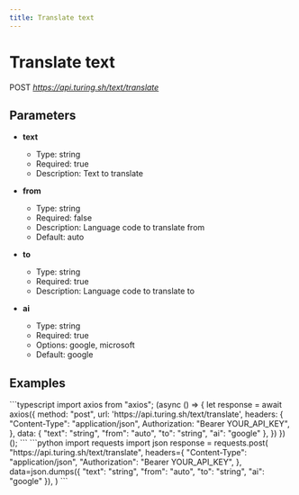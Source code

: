 ```yaml
---
title: Translate text
---
```


# Translate text
POST *https://api.turing.sh/text/translate*
## Parameters


- **text**
  - Type: string
  - Required: true
  - Description: Text to translate

- **from**
  - Type: string
  - Required: false
  - Description: Language code to translate from
  - Default: auto

- **to**
  - Type: string
  - Required: true
  - Description: Language code to translate to

- **ai**
  - Type: string
  - Required: true
  - Options: google, microsoft
  - Default: google

## Examples

<CodeGroup title="Translate text example">
  ```typescript
  import axios from "axios";
  (async () => {
    let response = await axios({
      method: "post",
      url: 'https://api.turing.sh/text/translate',
      headers: {
        "Content-Type": "application/json",
        Authorization: "Bearer YOUR_API_KEY",
      },
      data: {
  "text": "string",
  "from": "auto",
  "to": "string",
  "ai": "google"
},
    })
  })();
  ```
  ```python
  import requests
  import json
  response = requests.post(
    "https://api.turing.sh/text/translate",
    headers={
      "Content-Type": "application/json",
      "Authorization": "Bearer YOUR_API_KEY",
    },
    data=json.dumps({
  "text": "string",
  "from": "auto",
  "to": "string",
  "ai": "google"
}),
  )
  ```
</CodeGroup>